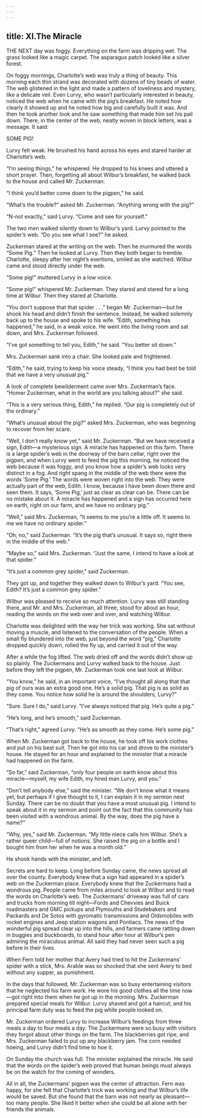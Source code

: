 ```yaml
---
---
---
```

title: XI.The Miracle
---

THE NEXT day was foggy. Everything on the farm was dripping wet. The grass looked like a magic carpet. The asparagus patch looked like a silver forest.

On foggy mornings, Charlotte’s web was truly a thing of beauty. This morning each thin strand was decorated with dozens of tiny beads of water. The web glistened in the light and made a pattern of loveliness and mystery, like a delicate veil. Even Lurvy, who wasn’t particularly interested in beauty, noticed the web when he came with the pig’s breakfast. He noted how clearly it showed up and he noted how big and carefully built it was. And then he took another look and he saw something that made him set his pail down. There, in the center of the web, neatly woven in block letters, was a message. It said:

SOME PIG!

Lurvy felt weak. He brushed his hand across his eyes and stared harder at Charlotte’s web.



“I’m seeing things,” he whispered. He dropped to his knees and uttered a short prayer. Then, forgetting all about Wilbur’s breakfast, he walked back to the house and called Mr. Zuckerman.

“I think you’d better come down to the pigpen,” he said.

“What’s the trouble?” asked Mr. Zuckerman. “Anything wrong with the pig?”

“N-not exactly,” said Lurvy. “Come and see for yourself.”

The two men walked silently down to Wilbur’s yard. Lurvy pointed to the spider’s web. “Do you see what I see?” he asked.

Zuckerman stared at the writing on the web. Then he murmured the words “Some Pig.” Then he looked at Lurvy. Then they both began to tremble. Charlotte, sleepy after her night’s exertions, smiled as she watched. Wilbur came and stood directly under the web.

“Some pig!” muttered Lurvy in a low voice.

“Some pig!” whispered Mr. Zuckerman. They stared and stared for a long time at Wilbur. Then they stared at Charlotte.

“You don’t suppose that that spider . . .” began Mr. Zuckerman—but he shook his head and didn’t finish the sentence. Instead, he walked solemnly back up to the house and spoke to his wife. “Edith, something has happened,” he said, in a weak voice. He went into the living room and sat down, and Mrs. Zuckerman followed.

“I’ve got something to tell you, Edith,” he said. “You better sit down.”

Mrs. Zuckerman sank into a chair. She looked pale and frightened.

“Edith,” he said, trying to keep his voice steady, “I think you had best be told that we have a very unusual pig.”

A look of complete bewilderment came over Mrs. Zuckerman’s face. “Homer Zuckerman, what in the world are you talking about?” she said.

“This is a very serious thing, Edith,” he replied. “Our pig is completely out of the ordinary.”

“What’s unusual about the pig?” asked Mrs. Zuckerman, who was beginning to recover from her scare.

“Well, I don’t really know yet,” said Mr. Zuckerman. “But we have received a sign, Edith—a mysterious sign. A miracle has happened on this farm. There is a large spider’s web in the doorway of the barn cellar, right over the pigpen, and when Lurvy went to feed the pig this morning, he noticed the web because it was foggy, and you know how a spider’s web looks very distinct in a fog. And right spang in the middle of the web there were the words ‘Some Pig.’ The words were woven right into the web. They were actually part of the web, Edith. I know, because I have been down there and seen them. It says, ‘Some Pig,’ just as clear as clear can be. There can be no mistake about it. A miracle has happened and a sign has occurred here on earth, right on our farm, and we have no ordinary pig.”

“Well,” said Mrs. Zuckerman, “it seems to me you’re a little off. It seems to me we have no ordinary spider.”

“Oh, no,” said Zuckerman. “It’s the pig that’s unusual. It says so, right there in the middle of the web.”

“Maybe so,” said Mrs. Zuckerman. “Just the same, I intend to have a look at that spider.”

“It’s just a common grey spider,” said Zuckerman.

They got up, and together they walked down to Wilbur’s yard. “You see, Edith? It’s just a common grey spider.”

Wilbur was pleased to receive so much attention. Lurvy was still standing there, and Mr. and Mrs. Zuckerman, all three, stood for about an hour, reading the words on the web over and over, and watching Wilbur.

Charlotte was delighted with the way her trick was working. She sat without moving a muscle, and listened to the conversation of the people. When a small fly blundered into the web, just beyond the word “pig,” Charlotte dropped quickly down, rolled the fly up, and carried it out of the way.

After a while the fog lifted. The web dried off and the words didn’t show up so plainly. The Zuckermans and Lurvy walked back to the house. Just before they left the pigpen, Mr. Zuckerman took one last look at Wilbur.

“You know,” he said, in an important voice, “I’ve thought all along that that pig of ours was an extra good one. He’s a solid pig. That pig is as solid as they come. You notice how solid he is around the shoulders, Lurvy?”

“Sure. Sure I do,” said Lurvy. “I’ve always noticed that pig. He’s quite a pig.”

“He’s long, and he’s smooth,” said Zuckerman.

“That’s right,” agreed Lurvy. “He’s as smooth as they come. He’s some pig.”

When Mr. Zuckerman got back to the house, he took off his work clothes and put on his best suit. Then he got into his car and drove to the minister’s house. He stayed for an hour and explained to the minister that a miracle had happened on the farm.

“So far,” said Zuckerman, “only four people on earth know about this miracle—myself, my wife Edith, my hired man Lurvy, and you.”

“Don’t tell anybody else,” said the minister. “We don’t know what it means yet, but perhaps if I give thought to it, I can explain it in my sermon next Sunday. There can be no doubt that you have a most unusual pig. I intend to speak about it in my sermon and point out the fact that this community has been visited with a wondrous animal. By the way, does the pig have a name?”

“Why, yes,” said Mr. Zuckerman. “My little niece calls him Wilbur. She’s a rather queer child—full of notions. She raised the pig on a bottle and I bought him from her when he was a month old.”

He shook hands with the minister, and left.

Secrets are hard to keep. Long before Sunday came, the news spread all over the county. Everybody knew that a sign had appeared in a spider’s web on the Zuckerman place. Everybody knew that the Zuckermans had a wondrous pig. People came from miles around to look at Wilbur and to read the words on Charlotte’s web. The Zuckermans’ driveway was full of cars and trucks from morning till night—Fords and Chevvies and Buick roadmasters and GMC pickups and Plymouths and Studebakers and Packards and De Sotos with gyromatic transmissions and Oldsmobiles with rocket engines and Jeep station wagons and Pontiacs. The news of the wonderful pig spread clear up into the hills, and farmers came rattling down in buggies and buckboards, to stand hour after hour at Wilbur’s pen admiring the miraculous animal. All said they had never seen such a pig before in their lives.



When Fern told her mother that Avery had tried to hit the Zuckermans’ spider with a stick, Mrs. Arable was so shocked that she sent Avery to bed without any supper, as punishment.

In the days that followed, Mr. Zuckerman was so busy entertaining visitors that he neglected his farm work. He wore his good clothes all the time now—got right into them when he got up in the morning. Mrs. Zuckerman prepared special meals for Wilbur. Lurvy shaved and got a haircut; and his principal farm duty was to feed the pig while people looked on.

Mr. Zuckerman ordered Lurvy to increase Wilbur’s feedings from three meals a day to four meals a day. The Zuckermans were so busy with visitors they forgot about other things on the farm. The blackberries got ripe, and Mrs. Zuckerman failed to put up any blackberry jam. The corn needed hoeing, and Lurvy didn’t find time to hoe it.

On Sunday the church was full. The minister explained the miracle. He said that the words on the spider’s web proved that human beings must always be on the watch for the coming of wonders.

All in all, the Zuckermans’ pigpen was the center of attraction. Fern was happy, for she felt that Charlotte’s trick was working and that Wilbur’s life would be saved. But she found that the barn was not nearly as pleasant—too many people. She liked it better when she could be all alone with her friends the animals.